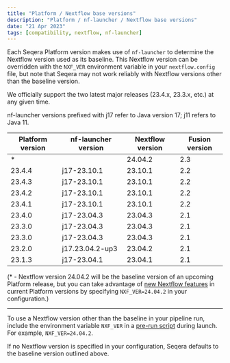 ```yaml
---
title: "Platform / Nextflow base versions"
description: "Platform / nf-launcher / Nextflow base versions"
date: "21 Apr 2023"
tags: [compatibility, nextflow, nf-launcher]
---
```


Each Seqera Platform version makes use of `nf-launcher` to determine the Nextflow version used as its baseline. This Nextflow version can be overridden with the `NXF_VER` environment variable in your `nextflow.config` file, but note that Seqera may not work reliably with Nextflow versions other than the baseline version.

We officially support the two latest major releases (23.4.x, 23.3.x, etc.) at any given time.

nf-launcher versions prefixed with j17 refer to Java version 17; j11 refers to Java 11.

| Platform version | nf-launcher version | Nextflow version | Fusion version |
| ---------------- | ------------------- | ---------------- | -------------- |
| *                |                     | 24.04.2          | 2.3            |
| 23.4.4           | j17-23.10.1         | 23.10.1          | 2.2            |
| 23.4.3           | j17-23.10.1         | 23.10.1          | 2.2            |
| 23.4.2           | j17-23.10.1         | 23.10.1          | 2.2            |
| 23.4.1           | j17-23.10.1         | 23.10.1          | 2.2            |
| 23.4.0           | j17-23.04.3         | 23.04.3          | 2.1            |
| 23.3.0           | j17-23.04.3         | 23.04.3          | 2.1            |
| 23.3.0           | j17-23.04.3         | 23.04.3          | 2.1            |
| 23.2.0           | j17.23.04.2-up3     | 23.04.2          | 2.1            |
| 23.1.3           | j17-23.04.1         | 23.04.1          | 2.1            |

(* - Nextflow version 24.04.2 will be the baseline version of an upcoming Platform release, but you can take advantage of [new Nextflow features](https://nextflow.io/blog/2024/nextflow-2404-highlights.html) in current Platform versions by specifying `NXF_VER=24.04.2` in your configuration.)

---

To use a Nextflow version other than the baseline in your pipeline run, include the environment variable `NXF_VER` in a [pre-run script](./launch/advanced#pre-and-post-run-scripts) during launch. For example, `NXF_VER=24.04.2`. 

If no Nextflow version is specified in your configuration, Seqera defaults to the baseline version outlined above.

<!-- revisit this page for latest release, add Agent interoperability for HPCs, etc. in future PR-->
